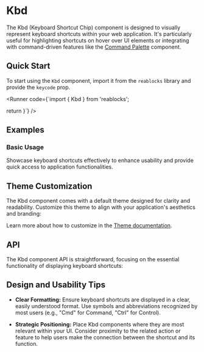 
<Meta of={KbdStories} />

# Kbd
The Kbd (Keyboard Shortcut Chip) component is designed to visually represent keyboard shortcuts within your web application.
It's particularly useful for highlighting shortcuts on hover over UI elements or integrating with command-driven features like the [Command Palette](/docs/components/elements/command-palette) component.

## Quick Start
To start using the `Kbd` component, import it from the `reablocks` library and provide the `keycode` prop.

<Runner code={`import { Kbd } from 'reablocks';

  return <Kbd keycode="option+m"></Kbd>
}`}
/>

## Examples
### Basic Usage
Showcase keyboard shortcuts effectively to enhance usability and provide quick access to application functionalities.
<ToggleCanvas of={KbdStories.Basic} storybook="components-elements-kbd--basic" />

## Theme Customization
The Kbd component comes with a default theme designed for clarity and readability. Customize this theme to align with your application's aesthetics and branding:

<ThemeRender theme={kbdTheme} />

Learn more about how to customize in the [Theme documentation](/docs/theme/getting-started).

## API
The Kbd component API is straightforward, focusing on the essential functionality of displaying keyboard shortcuts:
<PropsTable name="Kbd" />

## Design and Usability Tips

- **Clear Formatting:** Ensure keyboard shortcuts are displayed in a clear, easily understood format.
Use symbols and abbreviations recognized by most users (e.g., "Cmd" for Command, "Ctrl" for Control).

- **Strategic Positioning:** Place Kbd components where they are most relevant within your UI.
Consider proximity to the related action or feature to help users make the connection between the shortcut and its function.
